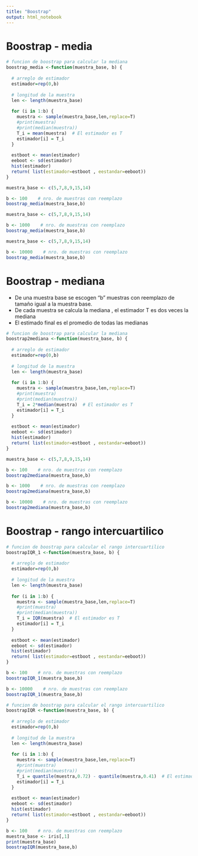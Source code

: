 ```yaml
---
title: "Boostrap"
output: html_notebook
---
```


# Boostrap - media

```r
# funcion de boostrap para calcular la mediana
boostrap_media <-function(muestra_base, b) {
  
  # arreglo de estimador
  estimador=rep(0,b)
  
  # longitud de la muestra
  len <- length(muestra_base)
  
  for (i in 1:b) {
    muestra <- sample(muestra_base,len,replace=T)
    #print(muestra)
    #print(median(muestra))
    T_i = mean(muestra)  # El estimador es T
    estimador[i] = T_i
  }
  
  estboot <- mean(estimador)
  eeboot <- sd(estimador)
  hist(estimador)
  return( list(estimador=estboot , eestandar=eeboot))
}
```

```r
muestra_base <- c(5,7,8,9,15,14)

b <- 100    # nro. de muestras con reemplazo 
boostrap_media(muestra_base,b)
```

```r
muestra_base <- c(5,7,8,9,15,14)

b <- 1000    # nro. de muestras con reemplazo 
boostrap_media(muestra_base,b)
```
```r
muestra_base <- c(5,7,8,9,15,14)

b <- 10000    # nro. de muestras con reemplazo 
boostrap_media(muestra_base,b)
```


# Boostrap - mediana

- De una muestra base se escogen "b" muestras con reemplazo de tamaño igual a la muestra base.
- De cada muestra se calcula la mediana , el estimador T es dos veces la mediana
- El estimado final es el promedio de todas las medianas
```r

# funcion de boostrap para calcular la mediana
boostrap2mediana <-function(muestra_base, b) {
  
  # arreglo de estimador
  estimador=rep(0,b)
  
  # longitud de la muestra
  len <- length(muestra_base)
  
  for (i in 1:b) {
    muestra <- sample(muestra_base,len,replace=T)
    #print(muestra)
    #print(median(muestra))
    T_i = 2*median(muestra)  # El estimador es T
    estimador[i] = T_i
  }
  
  estboot <- mean(estimador)
  eeboot <- sd(estimador)
  hist(estimador)
  return( list(estimador=estboot , eestandar=eeboot))
}

```

```r
muestra_base <- c(5,7,8,9,15,14)

b <- 100    # nro. de muestras con reemplazo 
boostrap2mediana(muestra_base,b)
```

```r
b <- 1000    # nro. de muestras con reemplazo 
boostrap2mediana(muestra_base,b)
```

```r
b <- 10000    # nro. de muestras con reemplazo 
boostrap2mediana(muestra_base,b)
```
# Boostrap - rango intercuartilico

```r
# funcion de boostrap para calcular el rango intercuartilico
boostrapIQR_1 <-function(muestra_base, b) {
  
  # arreglo de estimador
  estimador=rep(0,b)
  
  # longitud de la muestra
  len <- length(muestra_base)
  
  for (i in 1:b) {
    muestra <- sample(muestra_base,len,replace=T)
    #print(muestra)
    #print(median(muestra))
    T_i = IQR(muestra)  # El estimador es T
    estimador[i] = T_i
  }
  
  estboot <- mean(estimador)
  eeboot <- sd(estimador)
  hist(estimador)
  return( list(estimador=estboot , eestandar=eeboot))
}

```

```r
b <- 100    # nro. de muestras con reemplazo 
boostrapIQR_1(muestra_base,b)
```
```r
b <- 10000    # nro. de muestras con reemplazo 
boostrapIQR_1(muestra_base,b)
```
```r
# funcion de boostrap para calcular el rango intercuartilico 
boostrapIQR <-function(muestra_base, b) {
  
  # arreglo de estimador
  estimador=rep(0,b)
  
  # longitud de la muestra
  len <- length(muestra_base)
  
  for (i in 1:b) {
    muestra <- sample(muestra_base,len,replace=T)
    #print(muestra)
    #print(median(muestra))
    T_i = quantile(muestra,0.72) - quantile(muestra,0.41)  # El estimador es T
    estimador[i] = T_i
  }
  
  estboot <- mean(estimador)
  eeboot <- sd(estimador)
  hist(estimador)
  return( list(estimador=estboot , eestandar=eeboot))
}
```

```r
b <- 100    # nro. de muestras con reemplazo 
muestra_base <- iris[,1]
print(muestra_base)
boostrapIQR(muestra_base,b)
```

